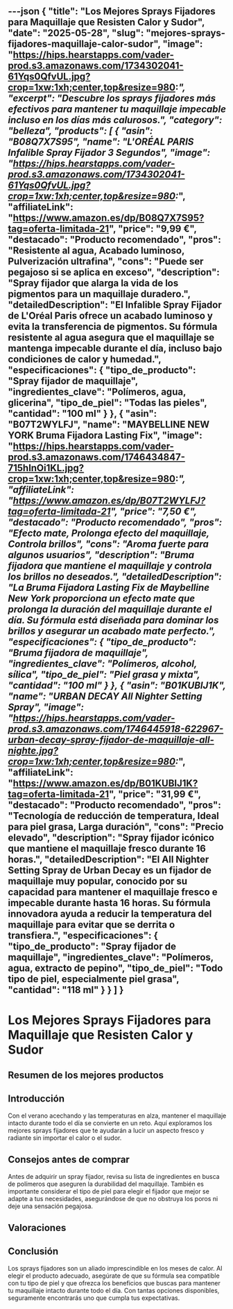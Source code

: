 ---json
{
  "title": "Los Mejores Sprays Fijadores para Maquillaje que Resisten Calor y Sudor",
  "date": "2025-05-28",
  "slug": "mejores-sprays-fijadores-maquillaje-calor-sudor",
  "image": "https://hips.hearstapps.com/vader-prod.s3.amazonaws.com/1734302041-61Yqs0QfvUL.jpg?crop=1xw:1xh;center,top&resize=980:*",
  "excerpt": "Descubre los sprays fijadores más efectivos para mantener tu maquillaje impecable incluso en los días más calurosos.",
  "category": "belleza",
  "products": [
    {
      "asin": "B08Q7X7S95",
      "name": "L'ORÉAL PARIS Infalible Spray Fijador 3 Segundos",
      "image": "https://hips.hearstapps.com/vader-prod.s3.amazonaws.com/1734302041-61Yqs0QfvUL.jpg?crop=1xw:1xh;center,top&resize=980:*",
      "affiliateLink": "https://www.amazon.es/dp/B08Q7X7S95?tag=oferta-limitada-21",
      "price": "9,99 €",
      "destacado": "Producto recomendado",
      "pros": "Resistente al agua, Acabado luminoso, Pulverización ultrafina",
      "cons": "Puede ser pegajoso si se aplica en exceso",
      "description": "Spray fijador que alarga la vida de los pigmentos para un maquillaje duradero.",
      "detailedDescription": "El Infalible Spray Fijador de L'Oréal Paris ofrece un acabado luminoso y evita la transferencia de pigmentos. Su fórmula resistente al agua asegura que el maquillaje se mantenga impecable durante el día, incluso bajo condiciones de calor y humedad.",
      "especificaciones": {
        "tipo_de_producto": "Spray fijador de maquillaje",
        "ingredientes_clave": "Polímeros, agua, glicerina",
        "tipo_de_piel": "Todas las pieles",
        "cantidad": "100 ml"
      }
    },
    {
      "asin": "B07T2WYLFJ",
      "name": "MAYBELLINE NEW YORK Bruma Fijadora Lasting Fix",
      "image": "https://hips.hearstapps.com/vader-prod.s3.amazonaws.com/1746434847-715hInOi1KL.jpg?crop=1xw:1xh;center,top&resize=980:*",
      "affiliateLink": "https://www.amazon.es/dp/B07T2WYLFJ?tag=oferta-limitada-21",
      "price": "7,50 €",
      "destacado": "Producto recomendado",
      "pros": "Efecto mate, Prolonga efecto del maquillaje, Controla brillos",
      "cons": "Aroma fuerte para algunos usuarios",
      "description": "Bruma fijadora que mantiene el maquillaje y controla los brillos no deseados.",
      "detailedDescription": "La Bruma Fijadora Lasting Fix de Maybelline New York proporciona un efecto mate que prolonga la duración del maquillaje durante el día. Su fórmula está diseñada para dominar los brillos y asegurar un acabado mate perfecto.",
      "especificaciones": {
        "tipo_de_producto": "Bruma fijadora de maquillaje",
        "ingredientes_clave": "Polímeros, alcohol, sílica",
        "tipo_de_piel": "Piel grasa y mixta",
        "cantidad": "100 ml"
      }
    },
    {
      "asin": "B01KUBIJ1K",
      "name": "URBAN DECAY All Nighter Setting Spray",
      "image": "https://hips.hearstapps.com/vader-prod.s3.amazonaws.com/1746445918-622967-urban-decay-spray-fijador-de-maquillaje-all-nighte.jpg?crop=1xw:1xh;center,top&resize=980:*",
      "affiliateLink": "https://www.amazon.es/dp/B01KUBIJ1K?tag=oferta-limitada-21",
      "price": "31,99 €",
      "destacado": "Producto recomendado",
      "pros": "Tecnología de reducción de temperatura, Ideal para piel grasa, Larga duración",
      "cons": "Precio elevado",
      "description": "Spray fijador icónico que mantiene el maquillaje fresco durante 16 horas.",
      "detailedDescription": "El All Nighter Setting Spray de Urban Decay es un fijador de maquillaje muy popular, conocido por su capacidad para mantener el maquillaje fresco e impecable durante hasta 16 horas. Su fórmula innovadora ayuda a reducir la temperatura del maquillaje para evitar que se derrita o transfiera.",
      "especificaciones": {
        "tipo_de_producto": "Spray fijador de maquillaje",
        "ingredientes_clave": "Polímeros, agua, extracto de pepino",
        "tipo_de_piel": "Todo tipo de piel, especialmente piel grasa",
        "cantidad": "118 ml"
      }
    }
  ]
}
---


# Los Mejores Sprays Fijadores para Maquillaje que Resisten Calor y Sudor

## Resumen de los mejores productos

<ProductRankingTable products={products} />

## Introducción

Con el verano acechando y las temperaturas en alza, mantener el maquillaje intacto durante todo el día se convierte en un reto. Aquí exploramos los mejores sprays fijadores que te ayudarán a lucir un aspecto fresco y radiante sin importar el calor o el sudor.

## Consejos antes de comprar

Antes de adquirir un spray fijador, revisa su lista de ingredientes en busca de polímeros que aseguren la durabilidad del maquillaje. También es importante considerar el tipo de piel para elegir el fijador que mejor se adapte a tus necesidades, asegurándose de que no obstruya los poros ni deje una sensación pegajosa.

## Valoraciones

<ProductDetailCard product={products[0]} />

<ProductDetailCard product={products[1]} />

<ProductDetailCard product={products[2]} />

## Conclusión

Los sprays fijadores son un aliado imprescindible en los meses de calor. Al elegir el producto adecuado, asegúrate de que su fórmula sea compatible con tu tipo de piel y que ofrezca los beneficios que buscas para mantener tu maquillaje intacto durante todo el día. Con tantas opciones disponibles, seguramente encontrarás uno que cumpla tus expectativas.
